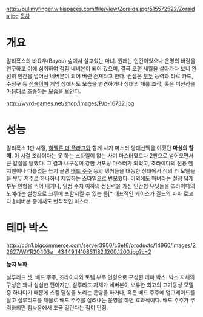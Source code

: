 http://pullmyfinger.wikispaces.com/file/view/Zoraida.jpg/515572522/Zoraida.jpg
[[목차]]
= 개요 =
말리폭스의 바요우(Bayou) 숲에서 살고있는 마녀. 원래는 인간이었으나 운명의 바람을 연구하고 이에 심취하여 점점 네버본이 되어 갔으며, 결국 오랜 세월을 살아가다 보니 완전히 인간을 넘어선 네버본이 되어 버린 존재라고 한다. 컨셉은 [[부두]] 능력과 타로 카드, 수정구 등 [[점술]]이며 게임 상에서도 모습을 변경하거나 상대의 패를 조작, 혹은 미션전을 마음대로 조종하는 모습을 보인다.

http://wyrd-games.net/shop/images/P/p-16732.jpg

= 성능 =

말리폭스 1판 시절, [[하멜른 더 플라그]]와 함께 사기 마스터 양대산맥을 이뤘던 '''마성의 할매'''. 이 시절 조라이다는 못 하는 스타일이 없는 사기 마스터였으나 2판으로 넘어오면서 큰 칼질을 당했다. 그 결과 내구성이 강한 서포팅 마스터가 되었고, 조라이다의 전용 헨치맨이나 다름없는 늪지 골렘 [[배드 주주]] 등의 탱커들을 대동한 상태에서 적의 키 모델들을 부두 저주로 하나하나 제압하는 스타일으로 변모했다. 이외에도 마녀라는 설정 답게 부두 인형을 찍어 내거나, 일정 수치 이하의 정신력을 가진 인간형 유닛들을 조라이다의 노예라는 설정으로 크루에 포함시킬 수 있는 등[* 대표적인 케이스가 길드의 파파 로코다.] 네버본 중에서도 변칙적인 마스터.

= 테마 박스 =

http://cdn1.bigcommerce.com/server3900/c6ef6/products/14960/images/22627/WYR20403a__43449.1410861182.1200.1200.jpg?c=2

'''늪지 노파'''

실루리드 셋, 배드 주주, 조라이다와 토템 부두 인형으로 구성된 테마 박스. 박스 자체의 구성은 꽤나 심심한 편이지만, 실루리드 자체가 네버본이 보유한 최고의 고기동성 모델 중 하나이기 때문에 스킴 달성을 노리는 운영을 하거나, 혹은 배드 주주에 업그레이드를 달고 실루리드를 제물로 배드 주주를 살려내는 운영을 하면 효과적이다. 배드 주주가 무력화되면 힘싸움에서 조금 밀린다는 점이 단점. 
